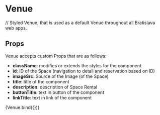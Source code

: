 
<Meta title="components/molecules/Venue" decorators={[withDesign]} />

# Venue

// Styled Venue, that is used as a default Venue throughout all Bratislava web apps.

## Props

Venue accepts custom Props that are as follows:

- <b>className</b>: modifies or extends the styles for the component
- <b>id</b>: ID of the Space (navigation to detail and reservation based on ID)
- <b>imageSrc</b>: Source of the Image (of the Space)
- <b>title</b>: title of the component
- <b>description</b>: description of Space Rental
- <b>buttonTitle</b>: text in button of the component
- <b>linkTitle</b>: text in link of the component

<Canvas>
  <Story
    name="Venue"
    parameters={{
      design: {
        type: 'figma',
        url: '',
      },
    }}
    argTypes={{
      imageCardPosition: {
        control: {
          type: 'radio',
          options: ['left', 'right'],
        },
      },
    }}
    args={{
      id: 'id1',
      imageSrc: VenueImg,
      className: '',
      title: 'Lorem Ipsum',
      description: 'Lorem Ipsum dolor amit, Lorem Ipsum dolor amit Lorem Ipsum dolor amit,Lorem Ipsum dolor amit.',
      buttonTitle: 'Detail',
      linkTitle: 'Rezervovať',
    }}
  >
    {Venue.bind({})}
  </Story>
</Canvas>

<ArgsTable of={Venue} />
